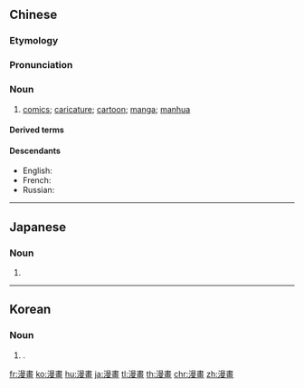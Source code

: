 {{also|漫画|漫畵}}
==Chinese==
{{zh-forms|s=漫画}}
{{wikipedia|漫画|lang=zh}}

===Etymology===
{{wasei kango|漫画|まんが|manga}}

===Pronunciation===
{{zh-pron
|m=mànhuà
|c=maan6 waa6-2
|h=pfs=man-fa/mang-ká
|h_note=mang-ká - from Japanese pronunciation
|mn=xm,zz:bān-ōa/xm:bān-ūi/qz,tw:bān-ōe/tw:bàng-gà
|mn_note=bàng-gà - from Japanese pronunciation
|w=3me hho
|cat=n
}}

===Noun===
{{zh-noun}}

# [[comics]]; [[caricature]]; [[cartoon]]; [[manga]]; [[manhua]]

====Derived terms====
{{zh-der|漫畫冊|漫畫家|漫畫書}}

====Descendants====
* English: {{l|en|manhua||Chinese comics}}
* French: {{l|fr|manhua||Chinese comics}}
* Russian: {{l|ru|маньхуа́||Chinese comics}}

{{zh-cat|Art|Culture|Comics}}

----

==Japanese==
{{ja-kanjitab|まん|が|yomi=on}}

===Noun===
{{ja-noun|まんが|マンガ|shin=漫画}}

# {{kyujitai spelling of|漫画||[[manga]]}}

----

==Korean==
{{ko-hanjatab}}

===Noun===
{{ko-noun|rv=|hangeul=만화}}

# {{altform|漫畵|lang=ko}}. {{hanja form of|만화|[[comics]], [[manga]], [[manhwa]]}}

[[fr:漫畫]]
[[ko:漫畫]]
[[hu:漫畫]]
[[ja:漫畫]]
[[tl:漫畫]]
[[th:漫畫]]
[[chr:漫畫]]
[[zh:漫畫]]